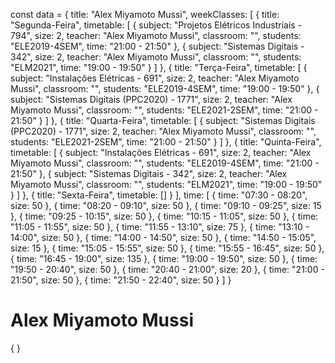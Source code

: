 const data = {
  title: "Alex Miyamoto Mussi",
  weekClasses: [
    {
      title: "Segunda-Feira",
      timetable: [
        {
          subject: "Projetos Elétricos Industriais - 794",
          size: 2,
          teacher: "Alex Miyamoto Mussi",
          classroom: "",
          students: "ELE2019-4SEM",
          time: "21:00 - 21:50"
        },
        {
          subject: "Sistemas Digitais - 342",
          size: 2,
          teacher: "Alex Miyamoto Mussi",
          classroom: "",
          students: "ELM2021",
          time: "19:00 - 19:50"
        }
      ]
    },
    {
      title: "Terça-Feira",
      timetable: [
        {
          subject: "Instalações Elétricas - 691",
          size: 2,
          teacher: "Alex Miyamoto Mussi",
          classroom: "",
          students: "ELE2019-4SEM",
          time: "19:00 - 19:50"
        },
        {
          subject: "Sistemas Digitais (PPC2020) - 1771",
          size: 2,
          teacher: "Alex Miyamoto Mussi",
          classroom: "",
          students: "ELE2021-2SEM",
          time: "21:00 - 21:50"
        }
      ]
    },
    {
      title: "Quarta-Feira",
      timetable: [
        {
          subject: "Sistemas Digitais (PPC2020) - 1771",
          size: 2,
          teacher: "Alex Miyamoto Mussi",
          classroom: "",
          students: "ELE2021-2SEM",
          time: "21:00 - 21:50"
        }
      ]
    },
    {
      title: "Quinta-Feira",
      timetable: [
        {
          subject: "Instalações Elétricas - 691",
          size: 2,
          teacher: "Alex Miyamoto Mussi",
          classroom: "",
          students: "ELE2019-4SEM",
          time: "21:00 - 21:50"
        },
        {
          subject: "Sistemas Digitais - 342",
          size: 2,
          teacher: "Alex Miyamoto Mussi",
          classroom: "",
          students: "ELM2021",
          time: "19:00 - 19:50"
        }
      ]
    },
    {
      title: "Sexta-Feira",
      timetable: []
    }
  ],
  time: [
    {
      time: "07:30 - 08:20",
      size: 50
    },
    {
      time: "08:20 - 09:10",
      size: 50
    },
    {
      time: "09:10 - 09:25",
      size: 15
    },
    {
      time: "09:25 - 10:15",
      size: 50
    },
    {
      time: "10:15 - 11:05",
      size: 50
    },
    {
      time: "11:05 - 11:55",
      size: 50
    },
    {
      time: "11:55 - 13:10",
      size: 75
    },
    {
      time: "13:10 - 14:00",
      size: 50
    },
    {
      time: "14:00 - 14:50",
      size: 50
    },
    {
      time: "14:50 - 15:05",
      size: 15
    },
    {
      time: "15:05 - 15:55",
      size: 50
    },
    {
      time: "15:55 - 16:45",
      size: 50
    },
    {
      time: "16:45 - 19:00",
      size: 135
    },
    {
      time: "19:00 - 19:50",
      size: 50
    },
    {
      time: "19:50 - 20:40",
      size: 50
    },
    {
      time: "20:40 - 21:00",
      size: 20
    },
    {
      time: "21:00 - 21:50",
      size: 50
    },
    {
      time: "21:50 - 22:40",
      size: 50
    }
  ]
}

# Alex Miyamoto Mussi

<div>
    {
        <Grid
            title={data.title} 
            weekClasses={data.weekClasses} 
            time={data.time}
        />
    }
</div>